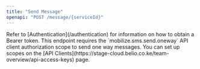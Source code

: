 ```yaml
---
title: "Send Message"
openapi: "POST /message/{serviceId}"
---
```


<Note>
  Refer to [Authentication](/authentication) for information on how to obtain a
  Bearer token.
</Note>

<Note>
  This endpoint requires the `mobilize.sms.send.oneway` API client authorization
  scope to send one way messages. You can set up scopes on the [API
  Clients](https://stage-cloud.belio.co.ke/team-overview/api-access-keys) page.
</Note>
